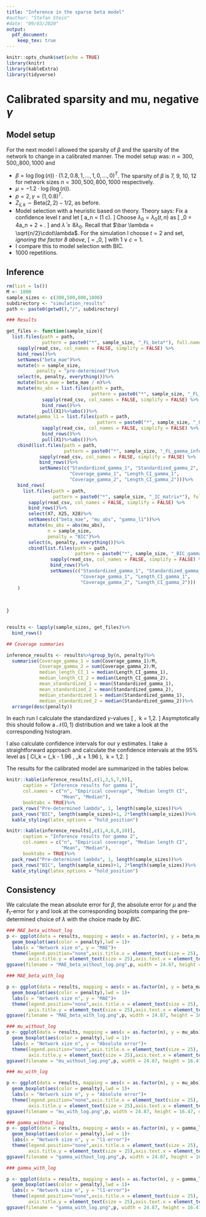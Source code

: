 ```yaml
---
title: "Inference in the sparse beta model"
#author: "Stefan Stein"
#date: "09/03/2020"
output: 
  pdf_document:
    keep_tex: true
---
```


```r
knitr::opts_chunk$set(echo = TRUE)
library(knitr)
library(kableExtra)
library(tidyverse)
```

# Calibrated sparsity and mu, negative $\gamma$


## Model setup

For the next model I allowed the sparsity of $\beta$ and the sparsity of the network to change in a calibrated manner. The model setup was: $n=300,500,,800,1000$ and

- $\beta = \log(\log(n)) \cdot (1.2, 0.8, 1, \dots, 1, 0, \dots, 0)^T$. The sparsity of $\beta$ is 7, 9, 10, 12 for network sizes $n = 300, 500, 800, 1000$ respectively.
- $\mu = -1.2\cdot\log(\log(n))$.
- $p= 2, \gamma = (1, 0.8)^T$.
- $Z_{ij, k} \sim \text{Beta}(2,2) - 1/2$, as before.
- Model selection with a heuristic based on theory. Theory says: Fix a confidence level $t$ and let
	\[
	a_n = \sqrt{\frac{2\log(2(n+p+1))}{\binom{n}{2}}} (1 \vee c).
	\]
	Choose $\lambda_0 = \lambda_0(t,n)$ as
	\[
	\lambda_0 = 4a_n + 2 \sqrt{\frac{2t}{\binom{n}{2}}(  (1 \vee (c^2p) ) + \sqrt{2}(1 \vee c) \sqrt{n} a_n  )} + \frac{\sqrt{2}t(1 \vee c) \sqrt{n}}{3\binom{n}{2}}.
	\]
	and $\bar{ \lambda} \ge 8 \lambda_0$. Recall that $\bar \lambda = \sqrt{n/2}\cdot\lambda$. For the simulation I choose $t=2$ and set, *ignoring the factor 8 above*,
	\[
      \lambda = \sqrt{2/n}\cdot \lambda_0,
	\]
	with $1 \vee c = 1$.
- I compare this to model selection with BIC.
- 1000 repetitions.



## Inference

```r
rm(list = ls())
M <- 1000
sample_sizes <- c(300,500,800,1000)
subdirectory <- "simulation_results"
path <- paste0(getwd(),"/", subdirectory)

### Results

get_files <- function(sample_size){
  list.files(path = path,
             pattern = paste0("*", sample_size, "_FL_beta*"), full.names = T)%>%
    sapply(read_csv, col_names = FALSE, simplify = FALSE) %>%
    bind_rows()%>%
    setNames("beta_mae")%>%
    mutate(n = sample_size,
           penalty = "pre-determined")%>%
    select(n, penalty, everything())%>%
    mutate(beta_mae = beta_mae / n)%>%
    mutate(mu_abs = list.files(path = path,
                               pattern = paste0("*", sample_size, "_FL_mu_error.csv*"), full.names = T)%>%
             sapply(read_csv, col_names = FALSE, simplify = FALSE) %>%
             bind_rows()%>%
             pull(X1)%>%abs())%>%
    mutate(gamma_l1 = list.files(path = path,
                                 pattern = paste0("*", sample_size, "_FL_gamma_l1*"), full.names = T)%>%
             sapply(read_csv, col_names = FALSE, simplify = FALSE) %>%
             bind_rows()%>%
             pull(X1)%>%abs())%>%
    cbind(list.files(path = path,
                     pattern = paste0("*", sample_size, "_FL_gamma_inference*"), full.names = T)%>%
            sapply(read_csv, col_names = FALSE, simplify = FALSE) %>% 
            bind_rows()%>%
            setNames(c("Standardized_gamma_1", "Standardized_gamma_2", 
                       "Coverage_gamma_1", "Length_CI_gamma_1",
                       "Coverage_gamma_2", "Length_CI_gamma_2")))%>%
    bind_rows(
      list.files(path = path,
                 pattern = paste0("*", sample_size, "_IC_matrix*"), full.names = T)%>%
        sapply(read_csv, col_names = FALSE, simplify = FALSE) %>% 
        bind_rows()%>%
        select(X7, X25, X28)%>%
        setNames(c("beta_mae", "mu_abs", "gamma_l1"))%>%
        mutate(mu_abs = abs(mu_abs),
               n = sample_size,
               penalty = "BIC")%>%
        select(n, penalty, everything())%>%
        cbind(list.files(path = path,
                         pattern = paste0("*", sample_size, "_BIC_gamma_inference*"), full.names = T)%>%
                sapply(read_csv, col_names = FALSE, simplify = FALSE) %>% 
                bind_rows()%>%
                setNames(c("Standardized_gamma_1", "Standardized_gamma_2", 
                           "Coverage_gamma_1", "Length_CI_gamma_1",
                           "Coverage_gamma_2", "Length_CI_gamma_2")))
    )
  
  
  
}


results <- lapply(sample_sizes, get_files)%>%
  bind_rows()

```



```r

## Coverage summaries

inference_results <- results%>%group_by(n, penalty)%>%
  summarise(Coverage_gamma_1 = sum(Coverage_gamma_1)/M,
            Coverage_gamma_2 = sum(Coverage_gamma_2)/M,
            median_length_CI_1 = median(Length_CI_gamma_1),
            median_length_CI_2 = median(Length_CI_gamma_2),
            mean_standardized_1 = mean(Standardized_gamma_1),
            mean_standardized_2 = mean(Standardized_gamma_2),
            median_standardized_1 = median(Standardized_gamma_1),
            median_standardized_2 = median(Standardized_gamma_2))%>%
  arrange(desc(penalty))

```


In each run I calculate the standardized $\gamma$-values
\[
  \sqrt{\binom{n}{2}}\frac{\hat \gamma_k - \gamma_{0,k}}{\sqrt{\hat \Theta_{k,k}}}, \ k = 1,2.
\]
Asymptotically this should follow a $\mathcal{N}(0,1)$ distribution and we take a look at the corresponding histogram.

I also calculate confidence intervals for our $\gamma$ estimates. I take a straightforward approach and calculate the confidence intervals at the $95\%$ level as
\[
  CI_k = \left(\hat \gamma_k - 1.96 \times \sqrt{\frac{\hat \Theta_{k,k}}{\binom{n}{2}}}, \hat \gamma_k + 1.96 \times \sqrt{\frac{\hat \Theta_{k,k}}{\binom{n}{2}}} \right), \ k = 1,2.
\]


The results for the calibrated model are summarized in the tables below.

```r
knitr::kable(inference_results[,c(1,3,5,7,9)],
      caption = "Inference results for gamma 1",
      col.names = c("n", "Empirical coverage", "Median length CI", 
                    "Mean", "Median"),
      booktabs = TRUE)%>%
  pack_rows("Pre-determined lambda", 1, length(sample_sizes))%>%
  pack_rows("BIC", length(sample_sizes)+1, 2*length(sample_sizes))%>%
  kable_styling(latex_options = "hold_position")

```

```r
knitr::kable(inference_results[,c(1,4,6,8,10)],
      caption = "Inference results for gamma 2",
      col.names = c("n", "Empirical coverage", "Median length CI", 
                    "Mean", "Median"),
      booktabs = TRUE)%>%
  pack_rows("Pre-determined lambda", 1, length(sample_sizes))%>%
  pack_rows("BIC", length(sample_sizes)+1, 2*length(sample_sizes))%>%
  kable_styling(latex_options = "hold_position")

```

## Consistency

We calculate the mean absolute error for $\beta$, the absolute error for $\mu$ and the $\ell_1$-error for $\gamma$ and look at the corresponding boxplots comparing the pre-determined choice of $\lambda$ with the choice made by $BIC$.


```r
### MAE_beta_without_log
p <- ggplot(data = results, mapping = aes(x = as.factor(n), y = beta_mae))+
  geom_boxplot(aes(color = penalty),lwd = 1)+
  labs(x = "Network size n", y = "MAE")+
  theme(legend.position="none",axis.title.x = element_text(size = 25), 
        axis.title.y = element_text(size = 25),axis.text.x = element_text(size = 20), axis.text.y = element_text(size = 20))
ggsave(filename = "MAE_beta_without_log.png",p, width = 24.87, height = 16.47, dpi = 300, units = "cm", device='png')

### MAE_beta_with_log

p <- ggplot(data = results, mapping = aes(x = as.factor(n), y = beta_mae))+
  geom_boxplot(aes(color = penalty),lwd = 1)+
  labs(x = "Network size n", y = "MAE")+
  theme(legend.position="none",axis.title.x = element_text(size = 25), 
        axis.title.y = element_text(size = 25),axis.text.x = element_text(size = 20), axis.text.y = element_text(size = 20))+scale_y_log10()
ggsave(filename = "MAE_beta_with_log.png",p, width = 24.87, height = 16.47, dpi = 300, units = "cm", device='png')

```







```r
### mu_without_log
p <- ggplot(data = results, mapping = aes(x = as.factor(n), y = mu_abs))+
  geom_boxplot(aes(color = penalty),lwd = 1)+
  labs(x = "Network size n", y = "Absolute error")+
  theme(legend.position="none",axis.title.x = element_text(size = 25), 
        axis.title.y = element_text(size = 25),axis.text.x = element_text(size = 20), axis.text.y = element_text(size = 20))
ggsave(filename = "mu_without_log.png",p, width = 24.87, height = 16.47, dpi = 300, units = "cm", device='png')

### mu_with_log

p <- ggplot(data = results, mapping = aes(x = as.factor(n), y = mu_abs))+
  geom_boxplot(aes(color = penalty),lwd = 1)+
  labs(x = "Network size n", y = "Absolute error")+
  theme(legend.position="none",axis.title.x = element_text(size = 25), 
        axis.title.y = element_text(size = 25),axis.text.x = element_text(size = 20), axis.text.y = element_text(size = 20))+scale_y_log10()
ggsave(filename = "mu_with_log.png",p, width = 24.87, height = 16.47, dpi = 300, units = "cm", device='png')
```



```r
### gamma_without_log
p <- ggplot(data = results, mapping = aes(x = as.factor(n), y = gamma_l1))+
  geom_boxplot(aes(color = penalty),lwd = 1)+
  labs(x = "Network size n", y = "l1-error")+
  theme(legend.position="none",axis.title.x = element_text(size = 25), 
        axis.title.y = element_text(size = 25),axis.text.x = element_text(size = 20), axis.text.y = element_text(size = 20))
ggsave(filename = "gamma_without_log.png",p, width = 24.87, height = 16.47, dpi = 300, units = "cm", device='png')

### gamma_with_log

p <- ggplot(data = results, mapping = aes(x = as.factor(n), y = gamma_l1))+
  geom_boxplot(aes(color = penalty),lwd = 1)+
  labs(x = "Network size n", y = "l1-error")+
  theme(legend.position="none",axis.title.x = element_text(size = 25), 
        axis.title.y = element_text(size = 25),axis.text.x = element_text(size = 20), axis.text.y = element_text(size = 20))+scale_y_log10()
ggsave(filename = "gamma_with_log.png",p, width = 24.87, height = 16.47, dpi = 300, units = "cm", device='png')
```



